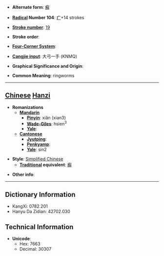 * '''Alternate form''': [[癬]]

* '''[[Wiktionary:Chinese radical index| Radical]] Number 104''': [[Wiktionary:Chinese radical index 疒|疒]]+14 strokes

* '''[[Wiktionary:Chinese total strokes index|Stroke number]]''': [[Wiktionary:Chinese total strokes index 19|19]]

* '''Stroke order''': 

* '''[[Wiktionary:Chinese four corner index|Four-Corner System]]''': 

* '''[[Wiktionary:Chinese Cangjie index|Cangjie input]]''': 大弓一手 (KNMQ)

* '''Graphical Significance and Origin''': 

* '''Common Meaning''': ringworms

----

== [[Chinese]] [[Hanzi]] ==

* '''Romanizations'''
** '''[[Mandarin]]'''
*** '''[[Pinyin]]''': xiǎn (xian3)
*** '''[[Wade-Giles]]''': hsien<sup>3</sup>
*** '''[[Yale]]''': 
** '''[[Cantonese]]'''
*** '''[[Jyutping]]''':
*** '''[[Penkyamp]]''': 
*** '''[[Yale]]''': sin2

* '''Style''': [[Simplified Chinese]] 
** '''[[Traditional Chinese|Traditional]] equivalent''': [[癬]]

* '''Other info''': 

----

== Dictionary Information ==

* KangXi: 0782.201
* Hanyu Da Zidian: 42702.030

== Technical Information ==

* '''Unicode''':
** Hex: 7663
** Decimal: 30307